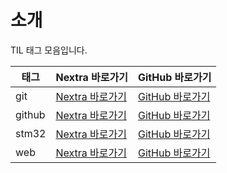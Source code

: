 # 소개

TIL 태그 모음입니다.

| 태그 | Nextra 바로가기 | GitHub 바로가기 |
|------|------------------|------------------|
| git | [Nextra 바로가기](/til/tags/git) | [GitHub 바로가기](https://github.com/MinHyeok-lee1/TIL/blob/main/tags/git.md) |
| github | [Nextra 바로가기](/til/tags/github) | [GitHub 바로가기](https://github.com/MinHyeok-lee1/TIL/blob/main/tags/github.md) |
| stm32 | [Nextra 바로가기](/til/tags/stm32) | [GitHub 바로가기](https://github.com/MinHyeok-lee1/TIL/blob/main/tags/stm32.md) |
| web | [Nextra 바로가기](/til/tags/web) | [GitHub 바로가기](https://github.com/MinHyeok-lee1/TIL/blob/main/tags/web.md) |
